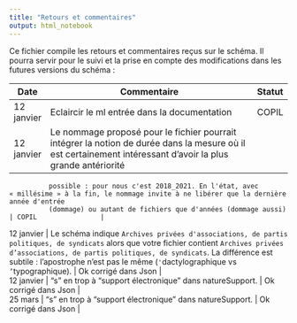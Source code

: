 ```yaml
---
title: "Retours et commentaires"
output: html_notebook
---
```


Ce fichier compile les retours et commentaires reçus sur le schéma. Il pourra servir pour le suivi et la prise en compte des modifications dans les futures versions du schéma :

| Date       | Commentaire                                                                                                                                                                                                                                                                     | Statut               |
|------------|---------------------------------------------------------------------------------------------------------------------------------------------------------------------------------------------------------------------------------------------------------------------------------|----------------------|
| 12 janvier | Eclaircir le ml entrée dans la documentation                                                                                                                                                                                                                                    | COPIL                |
| 12 janvier | Le nommage proposé pour le fichier pourrait intégrer la notion de durée dans la mesure où il est certainement intéressant d'avoir la plus grande antériorité                                                                                                                    
              possible : pour nous c'est 2018_2021. En l'état, avec « millésime » à la fin, le nommage invite à ne libérer que la dernière année d'entrée                                                                                                                                      
              (dommage) ou autant de fichiers que d'années (dommage aussi)                                                                                                                                                                                                                     | COPIL                |
| 12 janvier | Le schéma indique `Archives privées d'associations, de partis politiques, de syndicats` alors que votre fichier contient `Archives privées d’associations, de partis politiques, de syndicats`. La différence est subtile : l'apostrophe n'est pas le même (`'`dactylographique 
              vs `’`typographique).                                                                                                                                                                                                                                                            | Ok corrigé dans Json |
| 12 janvier | "s" en trop à "support électronique" dans natureSupport.                                                                                                                                                                                                                        | Ok corrigé dans Json |
| 25 mars    | "s" en trop à "support électronique" dans natureSupport.                                                                                                                                                                                                                        | Ok corrigé dans Json |
